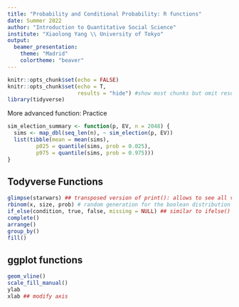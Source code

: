```yaml
---
title: "Probability and Conditional Probability: R functions"
date: Summer 2022
author: "Introduction to Quantitative Social Science"
institute: "Xiaolong Yang \\ University of Tokyo"
output: 
  beamer_presentation:
    theme: "Madrid"
    colortheme: "beaver"
---
```


```r
knitr::opts_chunk$set(echo = FALSE)
knitr::opts_chunk$set(echo = T,
                      results = "hide") #show most chunks but omit results
library(tidyverse)
```

More advanced function: Practice

```r
sim_election_summary <- function(p, EV, n = 2048) {
  sims <- map_dbl(seq_len(n), ~ sim_election(p, EV))
  list(tibble(mean = mean(sims),
         p025 = quantile(sims, prob = 0.025),
         p975 = quantile(sims, prob = 0.975)))
}
```


## Todyverse Functions 

```r
glimpse(starwars) ## transposed version of print(): allows to see all variables
rbinom(x, size, prob) # random generation for the boolean distribution with parameters size and prob  
if_else(condition, true, false, missing = NULL) ## similar to ifelse() in base
complete()
arrange()
group_by()
fill()
```

## ggplot functions

```r
geom_vline()
scale_fill_manual()
ylab
xlab ## modify axis
```

